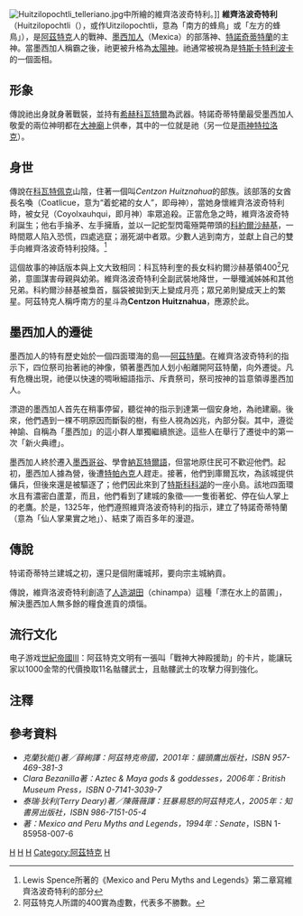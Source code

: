 [[File:Huitzilopochtli_telleriano.jpg|thumb]]中所繪的維齊洛波奇特利。]]
'''維齊洛波奇特利'''（Huitzilopochtli（{{IPA2|witsiloˈpotʃtɬi}}），或作Uitzilopochtli，意為「南方的蜂鳥」或「左方的蜂鳥」），是[[阿茲特克|阿茲特克]]人的戰神、[[墨西加人|墨西加人]]（Mexica）的部落神、[[特諾奇蒂特蘭|特諾奇蒂特蘭]]的主神。當墨西加人稱霸之後，祂更被升格為[[太陽神|太陽神]]。祂通常被視為是[[特斯卡特利波卡|特斯卡特利波卡]]的一個面相。

== 形象 ==
傳說祂出身就身著戰裝，並持有[[希赫科瓦特爾|希赫科瓦特爾]]為武器。特諾奇蒂特蘭最受墨西加人敬愛的兩位神明都在[[大神廟|大神廟]]上供奉，其中的一位就是祂（另一位是[[雨神|雨神]][[特拉洛克|特拉洛克]]）。

== 身世 ==
傳說在[[科瓦特佩克|科瓦特佩克]]山陰，住著一個叫''Centzon Huitznahua''的部族。該部落的女酋長名喚{{link-en|科瓦特利奎|Coatlicue}}（Coatlicue，意为“着蛇裙的女人”，即母神），當她身懷維齊洛波奇特利時，被女兒{{link-en|科約爾沙赫基|Coyolxauhqui}}（Coyolxauhqui，即月神）率眾追殺。正當危急之時，維齊洛波奇特利誕生；他右手掄矛、左手擁盾，並以一記蛇型閃電殛斃帶頭的[[科約爾沙赫基|科約爾沙赫基]]，一時間眾人陷入恐慌，四處逃竄；溺死湖中者眾。少數人逃到南方，並獻上自己的雙手向維齊洛波奇特利投降。<ref>Lewis Spence所著的《Mexico and Peru Myths and Legends》第二章寫維齊洛波奇特利的部分</ref>

這個故事的神話版本與上文大致相同：科瓦特利奎的長女科約爾沙赫基領400<ref>阿茲特克人所謂的400實為虛數，代表多不勝數。</ref>兄弟，意圖謀害母親與幼弟。維齊洛波奇特利全副武裝地降世，一舉殲滅姊姊和其他兄弟。科約爾沙赫基被梟首，腦袋被拋到天上變成月亮；眾兄弟則變成天上的繁星。阿茲特克人稱呼南方的星斗為'''Centzon Huitznahua'''，應源於此。

== 墨西加人的遷徙 ==
墨西加人的特有歷史始於一個四面環海的島──[[阿茲特蘭|阿茲特蘭]]。在維齊洛波奇特利的指示下，四位祭司抬著祂的神像，領著墨西加人划小船離開阿茲特蘭，向外遷徙。凡有危機出現，祂便以快速的啁啾細語指示、斥責祭司，祭司按神的旨意領導墨西加人。

漂遊的墨西加人首先在{{link-en|庫爾瓦坎|Culhuacan}}稍事停留，聽從神的指示到達第一個安身地，為祂建廟。後來，他們遇到一棵不明原因而斷裂的樹，有些人視為凶兆，內部分裂。其中，遵從神諭、自稱為「墨西加」的這小群人單獨繼續旅途。這些人在{{link-en|科瓦特佩克|Coatepec}}舉行了遷徙中的第一次「新火典禮」。

墨西加人終於遷入[[墨西哥谷|墨西哥谷]]、學會[[納瓦特爾語|納瓦特爾語]]，但當地原住民可不歡迎他們。起初，墨西加人據{{link-en|查普爾特佩克|Chapultepec}}為營，後遭[[特帕內克|特帕內克]]人趕走。接著，他們到庫爾瓦坎，為該城提供傭兵，但後來還是被驅逐了；他們因此來到了[[特斯科科湖|特斯科科湖]]的一座小島。該地四面環水且有濃密白蘆葦，而且，他們看到了建城的象徵──一隻銜著蛇、停在仙人掌上的老鷹。於是，1325年，他們遵照維齊洛波奇特利的指示，建立了特諾奇蒂特蘭（意為「仙人掌果實之地」）、結束了兩百多年的漫遊。

== 傳說 ==
特诺奇蒂特兰建城之初，還只是個附庸城邦，要向宗主城納貢。

傳說，維齊洛波奇特利創造了[[浮園耕作法|人造湖田]]（chinampa）這種「漂在水上的苗圃」，解決墨西加人無多餘的糧食進貢的煩惱。

== 流行文化 ==
电子游戏[[世紀帝國III|世紀帝國III]]：阿茲特克文明有一張叫「戰神大神殿援助」的卡片，能讓玩家以1000金幣的代價換取11名骷髏武士，且骷髏武士的攻擊力得到強化。

== 注釋 ==
{{reflist}}

== 參考資料 ==
* ''克蘭狄能({{link-en|Inga Clendinnen|Inga Clendinnen}})著／薛絢譯：阿茲特克帝國，2001年：貓頭鷹出版社，ISBN 957-469-381-3''
* ''Clara Bezanilla著：Aztec & Maya gods & goddesses，2006年：British Museum Press，ISBN 0-7141-3039-7''
* ''泰瑞‧狄利(Terry Deary)著／陳薇薇譯：狂暴易怒的阿茲特克人，2005年：知書房出版社，ISBN 986-7151-05-4''
* ''{{link-en|Lewis Spence|Lewis Spence}}著：Mexico and Peru Myths and Legends，1994年：Senate''，ISBN 1-85958-007-6 

{{Authority control}}{{Aztec mythology}}
[[Category:阿茲特克神話|H]]
[[Category:太陽神|H]]
[[Category:戰神|H]]
[[Category:阿茲特克|Category:阿茲特克]]
[[Category:狩獵神|H]]
